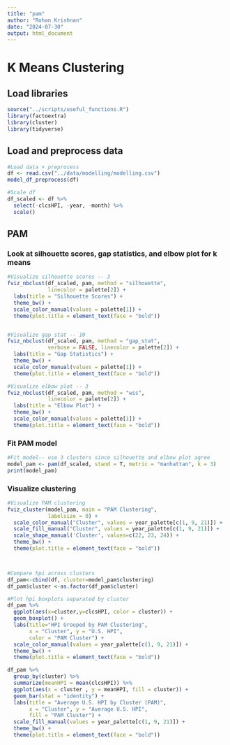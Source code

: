 ```yaml
---
title: "pam"
author: "Rohan Krishnan"
date: "2024-07-30"
output: html_document
---
```

# K Means Clustering

## Load libraries
```r
source("../scripts/useful_functions.R")
library(factoextra)
library(cluster)
library(tidyverse)
```

## Load and preprocess data
```r
#Load data + preprocess
df <- read.csv("../data/modelling/modelling.csv")
model_df_preprocess(df)

#Scale df
df_scaled <- df %>%
  select(-clcsHPI, -year, -month) %>%
  scale()
```

## PAM

### Look at silhouette scores, gap statistics, and elbow plot for k means
```r
#Visualize silhouette scores -- 3
fviz_nbclust(df_scaled, pam, method = "silhouette",
             linecolor = palette[2]) +
  labs(title = "Silhouette Scores") +
  theme_bw() + 
  scale_color_manual(values = palette[1]) + 
  theme(plot.title = element_text(face = "bold"))


#Visualize gap stat -- 10
fviz_nbclust(df_scaled, pam, method = "gap_stat",
             verbose = FALSE, linecolor = palette[2]) +
  labs(title = "Gap Statistics") +
  theme_bw() + 
  scale_color_manual(values = palette[1]) + 
  theme(plot.title = element_text(face = "bold"))

#Visualize elbow plot -- 3
fviz_nbclust(df_scaled, pam, method = "wss",
             linecolor = palette[2]) +
  labs(title = "Elbow Plot") +
  theme_bw() + 
  scale_color_manual(values = palette[1]) + 
  theme(plot.title = element_text(face = "bold"))
```

### Fit PAM model
```r
#Fit model-- use 3 clusters since silhouette and elbow plot agree
model_pam <- pam(df_scaled, stand = T, metric = "manhattan", k = 3)
print(model_pam)
```

### Visualize clustering
```r
#Visualize PAM clustering
fviz_cluster(model_pam, main = "PAM Clustering",
             labelsize = 0) + 
  scale_color_manual("Cluster", values = year_palette[c(1, 9, 21)]) + 
  scale_fill_manual("Cluster", values = year_palette[c(1, 9, 21)]) +  
  scale_shape_manual('Cluster', values=c(22, 23, 24)) + 
  theme_bw() + 
  theme(plot.title = element_text(face = "bold"))



#Compare hpi across clusters
df_pam<-cbind(df, cluster=model_pam$clustering)
df_pam$cluster <-as.factor(df_pam$cluster)

#Plot hpi boxplots separated by cluster
df_pam %>%
  ggplot(aes(x=cluster,y=clcsHPI, color = cluster)) + 
  geom_boxplot() + 
  labs(title="HPI Grouped by PAM Clustering",
       x = "Cluster", y = "U.S. HPI",
       color = "PAM Cluster") + 
  scale_color_manual(values = year_palette[c(1, 9, 21)]) + 
  theme_bw() + 
  theme(plot.title = element_text(face = "bold"))

df_pam %>%
  group_by(cluster) %>%
  summarize(meanHPI = mean(clcsHPI)) %>%
  ggplot(aes(x = cluster , y = meanHPI, fill = cluster)) + 
  geom_bar(stat = "identity") + 
  labs(title = "Average U.S. HPI by Cluster (PAM)", 
       x = "Cluster", y = "Average U.S. HPI",
       fill = "PAM Cluster") + 
  scale_fill_manual(values = year_palette[c(1, 9, 21)]) + 
  theme_bw() + 
  theme(plot.title = element_text(face = "bold"))
```
